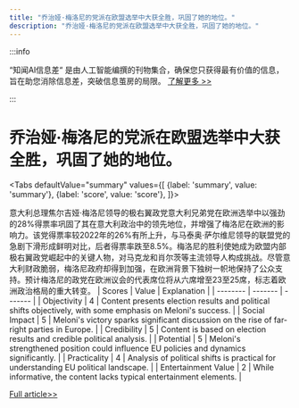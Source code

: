 ```yaml
---
title: "乔治娅·梅洛尼的党派在欧盟选举中大获全胜，巩固了她的地位。"
description: "乔治娅·梅洛尼的党派在欧盟选举中大获全胜，巩固了她的地位。"
---
```



:::info

“知闻AI信息差“ 是由人工智能编撰的刊物集合，确保您只获得最有价值的信息，旨在助您消除信息差，突破信息茧房的局限。  [了解更多 >>](/)

:::

# 乔治娅·梅洛尼的党派在欧盟选举中大获全胜，巩固了她的地位。


<Tabs
	defaultValue="summary"
	values={[
	{label: 'summary', value: 'summary'},
	{label: 'score', value: 'score'},
]}>
<TabItem value="summary">


意大利总理焦尔吉娅·梅洛尼领导的极右翼政党意大利兄弟党在欧洲选举中以强劲的28%得票率巩固了其在意大利政治中的领先地位，并增强了梅洛尼在欧洲的影响力。该党得票率较2022年的26%有所上升，与马泰奥·萨尔维尼领导的联盟党的急剧下滑形成鲜明对比，后者得票率跌至8.5%。梅洛尼的胜利使她成为欧盟内部极右翼政党崛起中的关键人物，对马克龙和肖尔茨等主流领导人构成挑战。尽管意大利财政脆弱，梅洛尼政府却得到加强，在欧洲背景下独树一帜地保持了公众支持。预计梅洛尼的政党在欧洲议会的代表席位将从六席增至23至25席，标志着欧洲政治格局的重大转变。
</TabItem>
<TabItem value="score">
	| Scores     | Value   | Explanation |
	| -------- | ------- | ------- |
	| Objectivity  | 4    | Content presents election results and political shifts objectively, with some emphasis on Meloni's success.    |
	| Social Impact | 5     | Meloni's victory sparks significant discussion on the rise of far-right parties in Europe.    |
	| Credibility    | 5    | Content is based on election results and credible political analysis.    |
	| Potential    | 5    | Meloni's strengthened position could influence EU policies and dynamics significantly.    |
	| Practicality    | 4    | Analysis of political shifts is practical for understanding EU political landscape.    |
	| Entertainment Value    | 2    | While informative, the content lacks typical entertainment elements.    |
</TabItem>
</Tabs>

[Full article>>](https://apnews.com/article/italy-eu-elections-meloni-party-parliament-1297c9876debc993e68fee88e8e70382)
